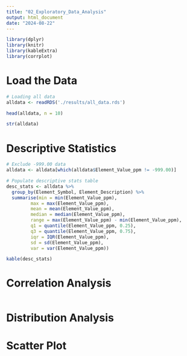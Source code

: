 ```yaml
---
title: "02_Exploratory_Data_Analysis"
output: html_document
date: "2024-08-22"
---
```


```r
library(dplyr)
library(knitr)
library(kableExtra)
library(corrplot)
```


# Load the Data
```r
# Loading all data
alldata <- readRDS('./results/all_data.rds')

head(alldata, n = 10)

str(alldata)
```

# Descriptive Statistics
```r
# Exclude -999.00 data
alldata <- alldata[which(alldata$Element_Value_ppm != -999.00)]

# Populate descriptive stats table
desc_stats <- alldata %>%
  group_by(Element_Symbol, Element_Description) %>%
  summarise(min = min(Element_Value_ppm),
         max = max(Element_Value_ppm),
         mean = mean(Element_Value_ppm),
         median = median(Element_Value_ppm),
         range = max(Element_Value_ppm) - min(Element_Value_ppm),
         q1 = quantile(Element_Value_ppm, 0.25),
         q3 = quantile(Element_Value_ppm, 0.75),
         iqr = IQR(Element_Value_ppm),
         sd = sd(Element_Value_ppm),
         var = var(Element_Value_ppm))

kable(desc_stats)
```

# Correlation Analysis
```r
```


# Distribution Analysis


# Scatter Plot

